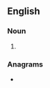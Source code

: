 ==English==

===Noun===
{{head|en|noun form}}

# {{plural of|odoriser|lang=en}}

===Anagrams===
* {{anagrams|en|a=deioorrss|sororised}}